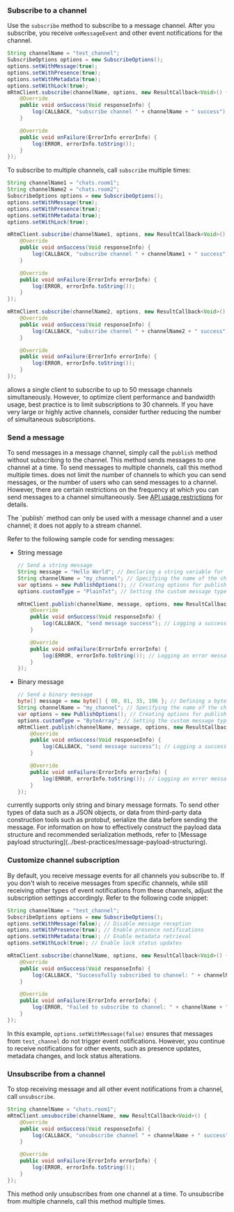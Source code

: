<PlatformWrapper platform="android">

### Subscribe to a channel

Use the `subscribe` method to subscribe to a message channel. After you subscribe, you receive `onMessageEvent` and other event notifications for the channel.

```java
String channelName = "test_channel";
SubscribeOptions options = new SubscribeOptions();
options.setWithMessage(true);
options.setWithPresence(true);
options.setWithMetadata(true);
options.setWithLock(true);
mRtmClient.subscribe(channelName, options, new ResultCallback<Void>() {
    @Override
    public void onSuccess(Void responseInfo) {
        log(CALLBACK, "subscribe channel " + channelName + " success");
    }

    @Override
    public void onFailure(ErrorInfo errorInfo) {
        log(ERROR, errorInfo.toString());
    }
});
```

To subscribe to multiple channels, call `subscribe` multiple times:

```java
String channelName1 = "chats.room1";
String channelName2 = "chats.room2";
SubscribeOptions options = new SubscribeOptions();
options.setWithMessage(true);
options.setWithPresence(true);
options.setWithMetadata(true);
options.setWithLock(true);

mRtmClient.subscribe(channelName1, options, new ResultCallback<Void>() {
    @Override
    public void onSuccess(Void responseInfo) {
        log(CALLBACK, "subscribe channel " + channelName1 + " success");
    }

    @Override
    public void onFailure(ErrorInfo errorInfo) {
        log(ERROR, errorInfo.toString());
    }
});

mRtmClient.subscribe(channelName2, options, new ResultCallback<Void>() {
    @Override
    public void onSuccess(Void responseInfo) {
        log(CALLBACK, "subscribe channel " + channelName2 + " success");
    }

    @Override
    public void onFailure(ErrorInfo errorInfo) {
        log(ERROR, errorInfo.toString());
    }
});
```

<Admonition type="info">
<Vg k="SIG" /> allows a single client to subscribe to up to 50 message channels simultaneously. However, to optimize client performance and bandwidth usage, best practice is to limit subscriptions to 30 channels. If you have very large or highly active channels, consider further reducing the number of simultaneous subscriptions.
</Admonition>

### Send a message

To send messages in a message channel, simply call the `publish` method without subscribing to the channel. This method sends messages to one channel at a time. To send messages to multiple channels, call this method multiple times. <Vg k="MESS_SDK" /> does not limit the number of channels to which you can send messages, or the number of users who can send messages to a channel. However, there are certain restrictions on the frequency at which you can send messages to a channel simultaneously. See [API usage restrictions](../reference/limitations) for details.

<Admonition type="info" title="Info">
The `publish` method can only be used with a message channel and a user channel; it does not apply to a stream channel.
</Admonition>

Refer to the following sample code for sending messages:

* String message

    ```java
    // Send a string message
    String message = "Hello World"; // Declaring a string variable for the message content
    String channelName = "my_channel"; // Specifying the name of the channel to which the message will be sent
    var options = new PublishOptions(); // Creating options for publishing the message
    options.customType = "PlainTxt"; // Setting the custom message type to "PlainTxt"

    mRtmClient.publish(channelName, message, options, new ResultCallback<Void>() { // Publishing the message to the channel
        @Override
        public void onSuccess(Void responseInfo) {
            log(CALLBACK, "send message success"); // Logging a success message upon successful message transmission
        }

        @Override
        public void onFailure(ErrorInfo errorInfo) {
            log(ERROR, errorInfo.toString()); // Logging an error message in case of transmission failure
        }
    });
    ```

* Binary message

    ```java
    // Send a binary message
    byte[] message = new byte[] { 00, 01, 35, 196 }; // Defining a byte array for the binary message
    String channelName = "my_channel"; // Specifying the name of the channel to which the message will be sent
    var options = new PublishOptions(); // Creating options for publishing the message
    options.customType = "ByteArray"; // Setting the custom message type to "ByteArray"
    mRtmClient.publish(channelName, message, options, new ResultCallback<Void>() { // Publishing the message to the channel
        @Override
        public void onSuccess(Void responseInfo) {
            log(CALLBACK, "send message success"); // Logging a success message upon successful message transmission
        }

        @Override
        public void onFailure(ErrorInfo errorInfo) {
            log(ERROR, errorInfo.toString()); // Logging an error message in case of transmission failure
        }
    });
    ```

<Admonition type="info">
<Vg k="SIG" /> currently supports only string and binary message formats. To send other types of data such as a JSON objects, or data from third-party data construction tools such as protobuf, serialize the data before sending the message. For information on how to effectively construct the payload data structure and recommended serialization methods, refer to [Message payload structuring](../best-practices/message-payload-structuring).
</Admonition>

### Customize channel subscription

By default, you receive message events for all channels you subscribe to. If you don't wish to receive messages from specific channels, while still receiving other types of event notifications from these channels, adjust the subscription settings accordingly. Refer to the following code snippet:

```java
String channelName = "test_channel";
SubscribeOptions options = new SubscribeOptions();
options.setWithMessage(false); // Disable message reception
options.setWithPresence(true); // Enable presence notifications
options.setWithMetadata(true); // Enable metadata retrieval
options.setWithLock(true); // Enable lock status updates

mRtmClient.subscribe(channelName, options, new ResultCallback<Void>() {
    @Override
    public void onSuccess(Void responseInfo) {
        log(CALLBACK, "Successfully subscribed to channel: " + channelName);
    }

    @Override
    public void onFailure(ErrorInfo errorInfo) {
        log(ERROR, "Failed to subscribe to channel: " + channelName + ", Error: " + errorInfo.toString());
    }
});
```

In this example, `options.setWithMessage(false)` ensures that messages from `test_channel` do not trigger event notifications. However, you continue to receive notifications for other events, such as presence updates, metadata changes, and lock status alterations.

### Unsubscribe from a channel

To stop receiving message and all other event notifications from a channel, call `unsubscribe`.

```java
String channelName = "chats.room1";
mRtmClient.unsubscribe(channelName, new ResultCallback<Void>() {
    @Override
    public void onSuccess(Void responseInfo) {
        log(CALLBACK, "unsubscribe channel " + channelName + " success");
    }

    @Override
    public void onFailure(ErrorInfo errorInfo) {
        log(ERROR, errorInfo.toString());
    }
});
```

This method only unsubscribes from one channel at a time. To unsubscribe from multiple channels, call this method multiple times.

</PlatformWrapper>
